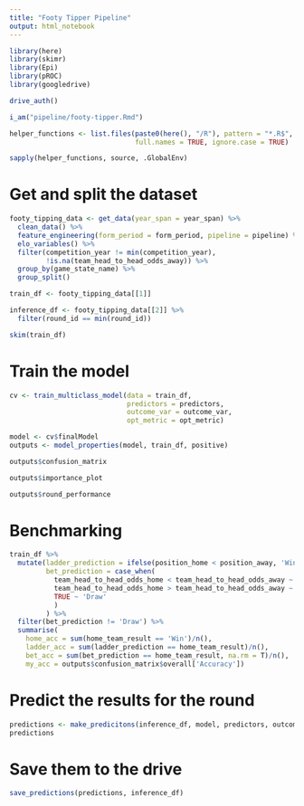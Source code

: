 ```yaml
---
title: "Footy Tipper Pipeline"
output: html_notebook
---
```


```r
library(here)
library(skimr)
library(Epi)
library(pROC)
library(googledrive)

drive_auth()

i_am("pipeline/footy-tipper.Rmd")

helper_functions <- list.files(paste0(here(), "/R"), pattern = "*.R$", 
                               full.names = TRUE, ignore.case = TRUE)

sapply(helper_functions, source, .GlobalEnv)
```

# Get and split the dataset

```r
footy_tipping_data <- get_data(year_span = year_span) %>%
  clean_data() %>%
  feature_engineering(form_period = form_period, pipeline = pipeline) %>%
  elo_variables() %>%
  filter(competition_year != min(competition_year),
         !is.na(team_head_to_head_odds_away)) %>%
  group_by(game_state_name) %>%
  group_split()

train_df <- footy_tipping_data[[1]]

inference_df <- footy_tipping_data[[2]] %>%
  filter(round_id == min(round_id))

skim(train_df)
```

# Train the model

```r
cv <- train_multiclass_model(data = train_df, 
                             predictors = predictors, 
                             outcome_var = outcome_var, 
                             opt_metric = opt_metric)

model <- cv$finalModel
outputs <- model_properties(model, train_df, positive)
```

```r
outputs$confusion_matrix
```

```r
outputs$importance_plot
```

```r
outputs$round_performance
```

# Benchmarking

```r
train_df %>%
  mutate(ladder_prediction = ifelse(position_home < position_away, 'Win', 'Loss'),
         bet_prediction = case_when(
           team_head_to_head_odds_home < team_head_to_head_odds_away ~ 'Win',
           team_head_to_head_odds_home > team_head_to_head_odds_away ~ 'Loss',
           TRUE ~ 'Draw'
           )
         ) %>%
  filter(bet_prediction != 'Draw') %>%
  summarise(
    home_acc = sum(home_team_result == 'Win')/n(),
    ladder_acc = sum(ladder_prediction == home_team_result)/n(),
    bet_acc = sum(bet_prediction == home_team_result, na.rm = T)/n(),
    my_acc = outputs$confusion_matrix$overall['Accuracy'])
```


# Predict the results for the round

```r
predictions <- make_predicitons(inference_df, model, predictors, outcome_var)
predictions
```

# Save them to the drive

```r
save_predictions(predictions, inference_df)
```

